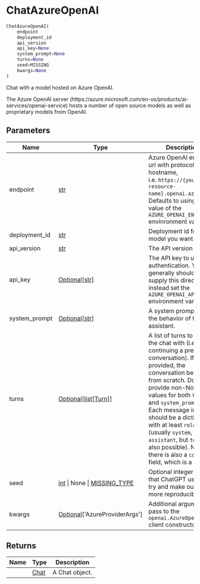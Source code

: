 # ChatAzureOpenAI { #chatlas.ChatAzureOpenAI }

```python
ChatAzureOpenAI(
    endpoint
    deployment_id
    api_version
    api_key=None
    system_prompt=None
    turns=None
    seed=MISSING
    kwargs=None
)
```

Chat with a model hosted on Azure OpenAI.

The Azure OpenAI server (https://azure.microsoft.com/en-us/products/ai-services/openai-service)
hosts a number of open source models as well as proprietary models
from OpenAI.

## Parameters {.doc-section .doc-section-parameters}

| Name          | Type                                                                            | Description                                                                                                                                                                                                                                                                                                                                                                                                               | Default    |
|---------------|---------------------------------------------------------------------------------|---------------------------------------------------------------------------------------------------------------------------------------------------------------------------------------------------------------------------------------------------------------------------------------------------------------------------------------------------------------------------------------------------------------------------|------------|
| endpoint      | [str](`str`)                                                                    | Azure OpenAI endpoint url with protocol and hostname, i.e. `https://{your-resource-name}.openai.azure.com`. Defaults to using the value of the `AZURE_OPENAI_ENDPOINT` envinronment variable.                                                                                                                                                                                                                             | _required_ |
| deployment_id | [str](`str`)                                                                    | Deployment id for the model you want to use.                                                                                                                                                                                                                                                                                                                                                                              | _required_ |
| api_version   | [str](`str`)                                                                    | The API version to use.                                                                                                                                                                                                                                                                                                                                                                                                   | _required_ |
| api_key       | [Optional](`typing.Optional`)\[[str](`str`)\]                                   | The API key to use for authentication. You generally should not supply this directly, but instead set the `AZURE_OPENAI_API_KEY` environment variable.                                                                                                                                                                                                                                                                    | `None`     |
| system_prompt | [Optional](`typing.Optional`)\[[str](`str`)\]                                   | A system prompt to set the behavior of the assistant.                                                                                                                                                                                                                                                                                                                                                                     | `None`     |
| turns         | [Optional](`typing.Optional`)\[[list](`list`)\[[Turn](`chatlas._turn.Turn`)\]\] | A list of turns to start the chat with (i.e., continuing a previous conversation). If not provided, the conversation begins from scratch. Do not provide non-None values for both `turns` and `system_prompt`. Each message in the list should be a dictionary with at least `role` (usually `system`, `user`, or `assistant`, but `tool` is also possible). Normally there is also a `content` field, which is a string. | `None`     |
| seed          | [int](`int`) \| None \| [MISSING_TYPE](`chatlas.types.MISSING_TYPE`)            | Optional integer seed that ChatGPT uses to try and make output more reproducible.                                                                                                                                                                                                                                                                                                                                         | `MISSING`  |
| kwargs        | [Optional](`typing.Optional`)\[\'AzureProviderArgs\'\]                          | Additional arguments to pass to the `openai.AzureOpenAI()` client constructor.                                                                                                                                                                                                                                                                                                                                            | `None`     |

## Returns {.doc-section .doc-section-returns}

| Name   | Type                         | Description    |
|--------|------------------------------|----------------|
|        | [Chat](`chatlas._chat.Chat`) | A Chat object. |